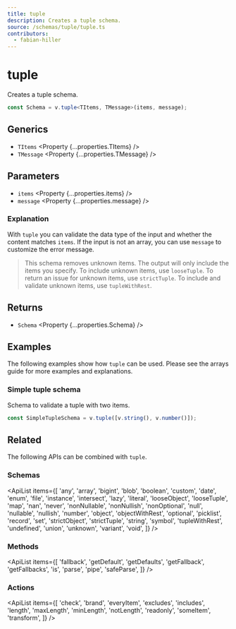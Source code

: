```yaml
---
title: tuple
description: Creates a tuple schema.
source: /schemas/tuple/tuple.ts
contributors:
  - fabian-hiller
---
```



# tuple

Creates a tuple schema.

```ts
const Schema = v.tuple<TItems, TMessage>(items, message);
```

## Generics

- `TItems` <Property {...properties.TItems} />
- `TMessage` <Property {...properties.TMessage} />

## Parameters

- `items` <Property {...properties.items} />
- `message` <Property {...properties.message} />

### Explanation

With `tuple` you can validate the data type of the input and whether the content matches `items`. If the input is not an array, you can use `message` to customize the error message.

> This schema removes unknown items. The output will only include the items you specify. To include unknown items, use <Link href="../looseTuple/">`looseTuple`</Link>. To return an issue for unknown items, use <Link href="../strictTuple/">`strictTuple`</Link>. To include and validate unknown items, use <Link href="../tupleWithRest/">`tupleWithRest`</Link>.

## Returns

- `Schema` <Property {...properties.Schema} />

## Examples

The following examples show how `tuple` can be used. Please see the <Link href="/guides/arrays/">arrays guide</Link> for more examples and explanations.

### Simple tuple schema

Schema to validate a tuple with two items.

```ts
const SimpleTupleSchema = v.tuple([v.string(), v.number()]);
```

## Related

The following APIs can be combined with `tuple`.

### Schemas

<ApiList
  items={[
    'any',
    'array',
    'bigint',
    'blob',
    'boolean',
    'custom',
    'date',
    'enum',
    'file',
    'instance',
    'intersect',
    'lazy',
    'literal',
    'looseObject',
    'looseTuple',
    'map',
    'nan',
    'never',
    'nonNullable',
    'nonNullish',
    'nonOptional',
    'null',
    'nullable',
    'nullish',
    'number',
    'object',
    'objectWithRest',
    'optional',
    'picklist',
    'record',
    'set',
    'strictObject',
    'strictTuple',
    'string',
    'symbol',
    'tupleWithRest',
    'undefined',
    'union',
    'unknown',
    'variant',
    'void',
  ]}
/>

### Methods

<ApiList
  items={[
    'fallback',
    'getDefault',
    'getDefaults',
    'getFallback',
    'getFallbacks',
    'is',
    'parse',
    'pipe',
    'safeParse',
  ]}
/>

### Actions

<ApiList
  items={[
    'check',
    'brand',
    'everyItem',
    'excludes',
    'includes',
    'length',
    'maxLength',
    'minLength',
    'notLength',
    'readonly',
    'someItem',
    'transform',
  ]}
/>
